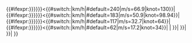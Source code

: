 {{#ifexpr:{{{一分鐘平均風速CWB|{{{1-min winds|{{{一分钟平均风速CWB|0}}}}}}}}}<{{#switch:{{{CWB|}}}|km/h|#default=240|m/s=66.9|knot=130}}|
{{#ifexpr:{{{一分鐘平均風速CWB|{{{1-min winds|{{{一分钟平均风速CWB|0}}}}}}}}}<{{#switch:{{{CWB|}}}|km/h|#default=183|m/s=50.9|knot=98.94}}|
{{#ifexpr:{{{一分鐘平均風速CWB|{{{1-min winds|{{{一分钟平均风速CWB|0}}}}}}}}}<{{#switch:{{{CWB|}}}|km/h|#default=117|m/s=32.7|knot=64}}|
{{#ifexpr:{{{一分鐘平均風速CWB|{{{1-min winds|{{{一分钟平均风速CWB|0}}}}}}}}}<{{#switch:{{{CWB|}}}|km/h|#default=62|m/s=17.2|knot=34}}|
{{{1|[[熱帶低氣壓|熱帶性-{}-低氣壓]]}}}|
{{{2|[[輕度颱風|輕度-{}-颱風]]}}}}}|
{{{3|[[中度颱風|中度-{}-颱風]]}}}}}|
{{{4|[[強烈颱風|強烈-{}-颱風]]}}}}}|
{{{5|[[超強颱風|超級強-{}-烈颱風]]}}}}}